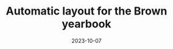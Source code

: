 ---
title: Automatic layout for the Brown yearbook
tags: [code, design]
start_date: 2023-01-08
date: 2023-10-07
priority: 2
draft: true
slug: '/senior-section'
---